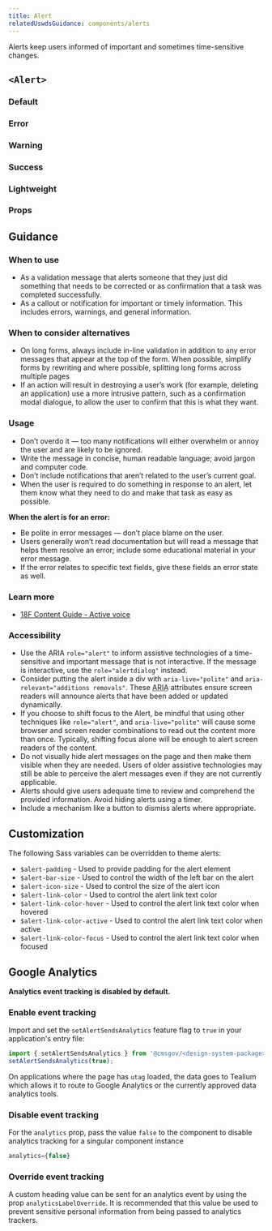 ```yaml
---
title: Alert
relatedUswdsGuidance: components/alerts
---
```


Alerts keep users informed of important and sometimes time-sensitive changes.

## `<Alert>`

### Default

<StorybookExample
  componentName="alert"
  sourceFilePath="components/Alert/Alert.tsx"
  storyId="components-alert--default"
/>

### Error

<StorybookExample
  componentName="error alert"
  sourceFilePath="components/Alert/Alert.tsx"
  storyId="components-alert--error-alert"
/>

### Warning

<StorybookExample
  componentName="warning alert"
  sourceFilePath="components/Alert/Alert.tsx"
  storyId="components-alert--warning-alert"
/>

### Success

<StorybookExample
  componentName="success alert"
  sourceFilePath="components/Alert/Alert.tsx"
  storyId="components-alert--success-alert"
/>

### Lightweight

<StorybookExample
  componentName="lightweight alert"
  sourceFilePath="components/Alert/Alert.tsx"
  storyId="components-alert--light-weight"
/>

### Props

<PropTable componentName="Alert" />

## Guidance

### When to use

- As a validation message that alerts someone that they just did something that needs to be corrected or as confirmation that a task was completed successfully.
- As a callout or notification for important or timely information. This includes errors, warnings, and general information.

### When to consider alternatives

- On long forms, always include in-line validation in addition to any error messages that appear at the top of the form. When possible, simplify forms by rewriting and where possible, splitting long forms across multiple pages
- If an action will result in destroying a user’s work (for example, deleting an application) use a more intrusive pattern, such as a confirmation modal dialogue, to allow the user to confirm that this is what they want.

### Usage

- Don’t overdo it — too many notifications will either overwhelm or annoy the user and are likely to be ignored.
- Write the message in concise, human readable language; avoid jargon and computer code.
- Don’t include notifications that aren’t related to the user’s current goal.
- When the user is required to do something in response to an alert, let them know what they need to do and make that task as easy as possible.

**When the alert is for an error:**

- Be polite in error messages — don’t place blame on the user.
- Users generally won’t read documentation but will read a message that helps them resolve an error; include some educational material in your error message.
- If the error relates to specific text fields, give these fields an error state as well.

### Learn more

- [18F Content Guide \- Active voice](https://content-guide.18f.gov/active-voice/)

### Accessibility

- Use the ARIA `role="alert"` to inform assistive technologies of a time-sensitive and important message that is not interactive. If the message is interactive, use the `role="alertdialog"` instead.
- Consider putting the alert inside a div with `aria-live="polite"` and `aria-relevant="additions removals"`. These <abbr title="Accessible rich internet applications">ARIA</abbr> attributes ensure screen readers will announce alerts that have been added or updated dynamically.
- If you choose to shift focus to the Alert, be mindful that using other techniques like `role="alert"`, and `aria-live="polite"` will cause some browser and screen reader combinations to read out the content more than once. Typically, shifting focus alone will be enough to alert screen readers of the content.
- Do not visually hide alert messages on the page and then make them visible when they are needed. Users of older assistive technologies may still be able to perceive the alert messages even if they are not currently applicable.
- Alerts should give users adequate time to review and comprehend the provided information. Avoid hiding alerts using a timer.
- Include a mechanism like a button to dismiss alerts where appropriate.

## Customization

The following Sass variables can be overridden to theme alerts:

- `$alert-padding` - Used to provide padding for the alert element
- `$alert-bar-size` - Used to control the width of the left bar on the alert
- `$alert-icon-size` - Used to control the size of the alert icon
- `$alert-link-color` - Used to control the alert link text color
- `$alert-link-color-hover` - Used to control the alert link text color when hovered
- `$alert-link-color-active` - Used to control the alert link text color when active
- `$alert-link-color-focus` - Used to control the alert link text color when focused

## Google Analytics

**Analytics event tracking is disabled by default.**

### Enable event tracking

Import and set the `setAlertSendsAnalytics` feature flag to `true` in your application's entry file:

```js
import { setAlertSendsAnalytics } from '@cmsgov/<design-system-package>';
setAlertSendsAnalytics(true);
```

On applications where the page has `utag` loaded, the data goes to Tealium which allows it to route to Google Analytics or the currently approved data analytics tools.

### Disable event tracking

For the `analytics` prop, pass the value `false` to the component to disable analytics tracking for a singular component instance

```js
analytics={false}
```

### Override event tracking

A custom heading value can be sent for an analytics event by using the prop `analyticsLabelOverride`. It is recommended that this value be used to prevent sensitive personal information from being passed to analytics trackers.
